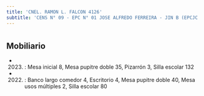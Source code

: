 ```yaml
---
title: 'CNEL. RAMON L. FALCON 4126'
subtitle: 'CENS N° 09 - EPC N° 01 JOSE ALFREDO FERREIRA - JIN B (EPCJC 01/11°) - CAIYJ VELEZ SARSFIELD - PI LUCERITOS'
---
```


#


## Mobiliario

*  (2023) : Mesa inicial 8, Mesa pupitre doble 35, Pizarrón 3, Silla escolar 132 

*  (2022) : Banco largo comedor 4, Escritorio 4, Mesa pupitre doble 40, Mesa usos múltiples 2, Silla escolar 80 



